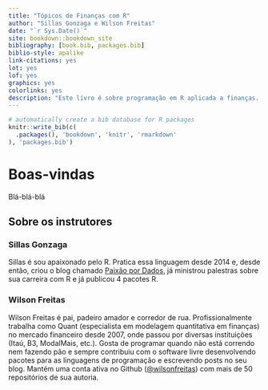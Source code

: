 ```yaml
--- 
title: "Tópicos de Finanças com R"
author: "Sillas Gonzaga e Wilson Freitas"
date: "`r Sys.Date()`"
site: bookdown::bookdown_site
bibliography: [book.bib, packages.bib]
biblio-style: apalike
link-citations: yes
lot: yes
lof: yes
graphics: yes
colorlinks: yes
description: "Este livro é sobre programação em R aplicada a finanças. Como o R pode ser utilizado no tratamento de dados financeiros, nas análises financeiras e nos cálculos, modelos e simulações de investimentos."
---
```


```r
# automatically create a bib database for R packages
knitr::write_bib(c(
  .packages(), 'bookdown', 'knitr', 'rmarkdown'
), 'packages.bib')
```

# Boas-vindas {-}

Blá-blá-blá

## Sobre os instrutores {-}

### Sillas Gonzaga {-}

Sillas é sou apaixonado pelo R. Pratica essa linguagem desde 2014 e, desde então, criou o blog chamado [Paixão por Dados](http://sillasgonzaga.com/), já ministrou palestras sobre sua carreira com R e já publicou 4 pacotes R.

### Wilson Freitas {-}

Wilson Freitas é pai, padeiro amador e corredor de rua. Profissionalmente trabalha como Quant (especialista em modelagem quantitativa em finanças) no mercado financeiro desde 2007, onde passou por diversas instituições (Itaú, B3, ModalMais, etc.). Gosta de programar quando não está correndo nem fazendo pão e sempre contribuiu com o software livre desenvolvendo pacotes para as linguagens de programação e escrevendo posts no seu blog. Mantém uma conta ativa no Github ([\@wilsonfreitas](https://github.com/wilsonfreitas)) com mais de 50 repositórios de sua autoria.